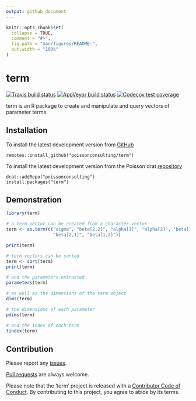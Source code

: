 ```yaml
---
output: github_document
---
```


<!-- README.md is generated from README.Rmd. Please edit that file -->

```r
knitr::opts_chunk$set(
  collapse = TRUE,
  comment = "#>",
  fig.path = "man/figures/README-",
  out.width = "100%"
)
```
# term

<!-- badges: start -->
[![Travis build status](https://travis-ci.com/poissonconsulting/term.svg?branch=master)](https://travis-ci.com/poissonconsulting/term)
[![AppVeyor build status](https://ci.appveyor.com/api/projects/status/github/poissonconsulting/term?branch=master&svg=true)](https://ci.appveyor.com/project/poissonconsulting/term)
[![Codecov test coverage](https://codecov.io/gh/poissonconsulting/term/branch/master/graph/badge.svg)](https://codecov.io/gh/poissonconsulting/term?branch=master)
<!-- badges: end -->

term is an R package to create and manipulate and query vectors of parameter terms.

## Installation

To install the latest development version from [GitHub](https://github.com/poissonconsulting/term)
```
remotes::install_github("poissonconsulting/term")
```

To install the latest development version from the Poisson drat [repository](https://github.com/poissonconsulting/drat)
```
drat::addRepo("poissonconsulting")
install.packages("term")
```

## Demonstration

```r
library(term)

# a term vector can be created from a character vector
term <- as.term(c("sigma", "beta[2,2]", "alpha[1]", "alpha[2]", "beta[1,1]", 
                  "beta[2,1]", "beta[1,2]"))

print(term)

# term vectors can be sorted
term <- sort(term)
print(term)

# and the parameters extracted
parameters(term)

# as well as the dimensions of the term object
dims(term)

# the dimensions of each parameter
pdims(term)

# and the index of each term
tindex(term)
```

## Contribution

Please report any [issues](https://github.com/poissonconsulting/term/issues).

[Pull requests](https://github.com/poissonconsulting/term/pulls) are always welcome.

Please note that the 'term' project is released with a
[Contributor Code of Conduct](CODE_OF_CONDUCT.md).
By contributing to this project, you agree to abide by its terms.
